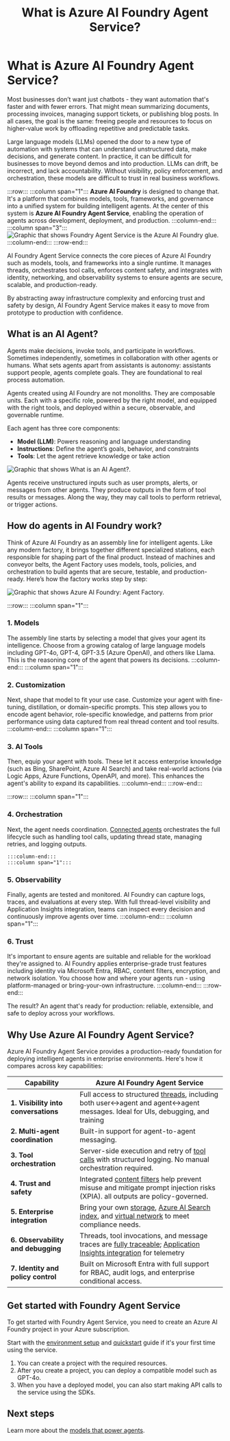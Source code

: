 ﻿---
title: "What is Azure AI Foundry Agent Service?"
description: Learn how to create agents that apply advanced language models for workflow automation.
---


# What is Azure AI Foundry Agent Service?

Most businesses don’t want just chatbots - they want automation that's faster and with fewer errors. That might mean summarizing documents, processing invoices, managing support tickets, or publishing blog posts. In all cases, the goal is the same: freeing people and resources to focus on higher-value work by offloading repetitive and predictable tasks.

Large language models (LLMs) opened the door to a new type of automation with systems that can understand unstructured data, make decisions, and generate content. In practice, it can be difficult for businesses to move beyond demos and into production. LLMs can drift, be incorrect, and lack accountability. Without visibility, policy enforcement, and orchestration, these models are difficult to trust in real business workflows.

:::row:::
    :::column span="1":::
**Azure AI Foundry** is designed to change that. It's a platform that combines models, tools, frameworks, and governance into a unified system for building intelligent agents. At the center of this system is **Azure AI Foundry Agent Service**, enabling the operation of agents across development, deployment, and production.
    :::column-end:::
    :::column span="3":::
![Graphic that shows Foundry Agent Service is the Azure AI Foundry glue.](media\agent-service-the-glue.png)
    :::column-end:::
:::row-end:::

AI Foundry Agent Service connects the core pieces of Azure AI Foundry such as models, tools, and frameworks into a single runtime. It manages threads, orchestrates tool calls, enforces content safety, and integrates with identity, networking, and observability systems to ensure agents are secure, scalable, and production-ready.

By abstracting away infrastructure complexity and enforcing trust and safety by design, AI Foundry Agent Service makes it easy to move from prototype to production with confidence.

## What is an AI Agent?

Agents make decisions, invoke tools, and participate in workflows. Sometimes independently, sometimes in collaboration with other agents or humans. What sets agents apart from assistants is autonomy: assistants support people, agents complete goals. They are foundational to real process automation.

Agents created using AI Foundry are not monoliths. They are composable units. Each with a specific role, powered by the right model, and equipped with the right tools, and deployed within a secure, observable, and governable runtime.

Each agent has three core components:
- **Model (LLM)**: Powers reasoning and language understanding
- **Instructions**: Define the agent’s goals, behavior, and constraints
- **Tools**: Let the agent retrieve knowledge or take action

![Graphic that shows What is an AI Agent?.](/images/ai-foundry/agents/media/what-is-an-agent.png)

Agents receive unstructured inputs such as user prompts, alerts, or messages from other agents. They produce outputs in the form of tool results or messages. Along the way, they may call tools to perform retrieval, or trigger actions.


## How do agents in AI Foundry work?

Think of Azure AI Foundry as an assembly line for intelligent agents. Like any modern factory, it brings together different specialized stations, each responsible for shaping part of the final product. Instead of machines and conveyor belts, the Agent Factory uses models, tools, policies, and orchestration to build agents that are secure, testable, and production-ready. Here’s how the factory works step by step:

![Graphic that shows Azure AI Foundry: Agent Factory.](media\agent-factory.png)


:::row:::
    :::column span="1":::
### 1. Models

The assembly line starts by selecting a model that gives your agent its intelligence. Choose from a growing catalog of large language models including GPT-4o, GPT-4, GPT-3.5 (Azure OpenAI), and others like Llama. This is the reasoning core of the agent that powers its decisions.
    :::column-end:::
    :::column span="1":::
### 2. Customization

Next, shape that model to fit your use case. Customize your agent with fine-tuning, distillation, or domain-specific prompts. This step allows you to encode agent behavior, role-specific knowledge, and patterns from prior performance using data captured from real thread content and tool results.
    :::column-end:::
    :::column span="1":::
### 3. AI Tools

Then, equip your agent with tools. These let it access enterprise knowledge (such as Bing, SharePoint, Azure AI Search) and take real-world actions (via Logic Apps, Azure Functions, OpenAPI, and more). This enhances the agent's ability to expand its capabilities.
    :::column-end:::
:::row-end:::

:::row:::
    :::column span="1":::
### 4. Orchestration

Next, the agent needs coordination. [Connected agents](how-to\connected-agents) orchestrates the full lifecycle such as handling tool calls, updating thread state, managing retries, and logging outputs.

    :::column-end:::
    :::column span="1":::
### 5. Observability

Finally, agents are tested and monitored. AI Foundry can capture logs, traces, and evaluations at every step. With full thread-level visibility and Application Insights integration, teams can inspect every decision and continuously improve agents over time.
    :::column-end:::
    :::column span="1":::
### 6. Trust

It's important to ensure agents are suitable and reliable for the workload they're assigned to. AI Foundry applies enterprise-grade trust features including identity via Microsoft Entra, RBAC, content filters, encryption, and network isolation. You choose how and where your agents run - using platform-managed or bring-your-own infrastructure.
    :::column-end:::
:::row-end:::

The result? An agent that's ready for production: reliable, extensible, and safe to deploy across your workflows.

## Why Use Azure AI Foundry Agent Service?

Azure AI Foundry Agent Service provides a production-ready foundation for deploying intelligent agents in enterprise environments. Here's how it compares across key capabilities:

| Capability | Azure AI Foundry Agent Service | 
|------------|--------------------------------|
| **1. Visibility into conversations** | Full access to structured [threads](./concepts/threads-runs-messages.md#threads), including both user↔agent and agent↔agent messages. Ideal for UIs, debugging, and training |
| **2. Multi-agent coordination** | Built-in support for agent-to-agent messaging. |
| **3. Tool orchestration** | Server-side execution and retry of [tool calls](how-to\tools\overview) with structured logging. No manual orchestration required. |
| **4. Trust and safety** | Integrated [content filters](../openai/how-to/content-filters) help prevent misuse and mitigate prompt injection risks (XPIA). all outputs are policy-governed. |
| **5. Enterprise integration** | Bring your own [storage](./how-to/use-your-own-resources.md#use-an-existing-azure-cosmos-db-for-nosql-account-for-thread-storage), [Azure AI Search index](./how-to/use-your-own-resources.md#use-an-existing-azure-ai-search-resource), and [virtual network](how-to\virtual-networks) to meet compliance needs. |
| **6. Observability and debugging** | Threads, tool invocations, and message traces are [fully traceable](concepts\tracing); [Application Insights integration](./how-to/metrics) for telemetry |
| **7. Identity and policy control** | Built on Microsoft Entra with full support for RBAC, audit logs, and enterprise conditional access. |

## Get started with Foundry Agent Service

To get started with Foundry Agent Service, you need to create an Azure AI Foundry project in your Azure subscription. 

Start with the [environment setup](environment-setup) and [quickstart](quickstart) guide if it's your first time using the service.
1. You can create a project with the required resources. 
1. After you create a project, you can deploy a compatible model such as GPT-4o.
1. When you have a deployed model, you can also start making API calls to the service using the SDKs.


## Next steps

Learn more about the [models that power agents](concepts\model-region-support).
